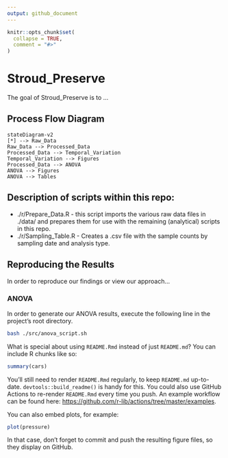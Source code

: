 ```yaml
---
output: github_document
---
```


<!-- README.md is generated from README.Rmd. Please edit that file -->

```r
knitr::opts_chunk$set(
  collapse = TRUE,
  comment = "#>"
)
```

# Stroud_Preserve

<!-- badges: start -->
<!-- badges: end -->

The goal of Stroud_Preserve is to ...

## Process Flow Diagram
<!-- Source for idea: -->
<!-- https://twitter.com/diegohaz/status/1590043504428077056 -->
```mermaid
stateDiagram-v2
[*] --> Raw_Data
Raw_Data --> Processed_Data
Processed_Data --> Temporal_Variation
Temporal_Variation --> Figures
Processed_Data --> ANOVA
ANOVA --> Figures
ANOVA --> Tables
```

## Description of scripts within this repo: 
 * ./r/Prepare_Data.R - this script imports the various raw data files in ./data/ and prepares them for use with the remaining (analytical) scripts in this repo.  
 * ./r/Sampling_Table.R - Creates a .csv file with the sample counts by sampling date and analysis type.  

## Reproducing the Results
In order to reproduce our findings or view our approach...

### ANOVA
In order to generate our ANOVA results, execute the following line in the project's root directory. 

```bash
bash ./src/anova_script.sh
```




What is special about using `README.Rmd` instead of just `README.md`? You can include R chunks like so:

```r
summary(cars)
```

You'll still need to render `README.Rmd` regularly, to keep `README.md` up-to-date. `devtools::build_readme()` is handy for this. You could also use GitHub Actions to re-render `README.Rmd` every time you push. An example workflow can be found here: <https://github.com/r-lib/actions/tree/master/examples>.

You can also embed plots, for example:

```r
plot(pressure)
```

In that case, don't forget to commit and push the resulting figure files, so they display on GitHub.
